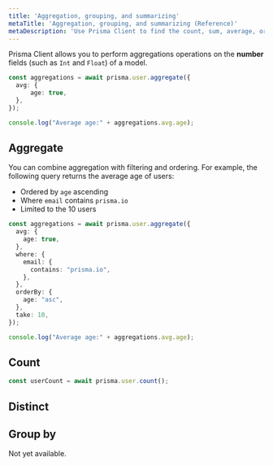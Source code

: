 ```yaml
---
title: 'Aggregation, grouping, and summarizing'
metaTitle: 'Aggregation, grouping, and summarizing (Reference)'
metaDescription: 'Use Prisma Client to find the count, sum, average, or min/max values of a number fields.'
---
```


<TopBlock>

Prisma Client allows you to perform aggregations operations on the **number** fields (such as `Int` and `Float`) of a model.

```ts
const aggregations = await prisma.user.aggregate({
  avg: {
      age: true,
  },
});

console.log("Average age:" + aggregations.avg.age);
```

</TopBlock>

## Aggregate

You can combine aggregation with filtering and ordering. For example, the following query returns the average age of users:

* Ordered by `age` ascending
* Where `email` contains `prisma.io`
* Limited to the 10 users

```ts
const aggregations = await prisma.user.aggregate({
  avg: {
    age: true,
  },
  where: {
    email: {
      contains: "prisma.io",
    },
  },
  orderBy: {
    age: "asc",
  },
  take: 10,
});

console.log("Average age:" + aggregations.avg.age);
```

## Count

```ts
const userCount = await prisma.user.count();
```

## Distinct

## Group by

Not yet available.
